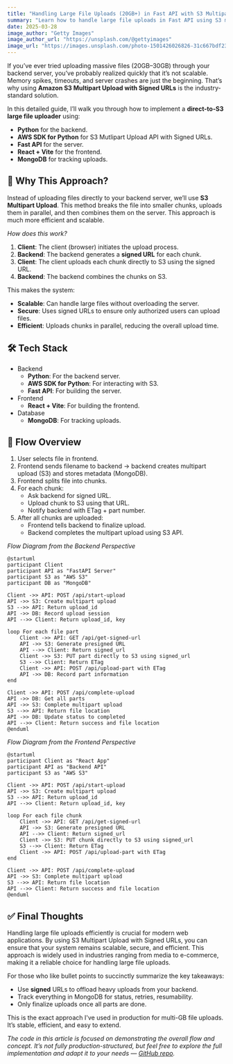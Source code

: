 ```yaml
---
title: "Handling Large File Uploads (20GB+) in Fast API with S3 Multipart Upload Using Signed URLs"
summary: "Learn how to handle large file uploads in Fast API using S3 multipart upload with signed URLs, ensuring efficient and secure file transfers."
date: 2025-03-28
image_author: "Getty Images"
image_author_url: "https://unsplash.com/@gettyimages"
image_url: "https://images.unsplash.com/photo-1501426026826-31c667bdf23d?ixlib=rb-4.1.0%5C&w=1200&q=80&auto=format&fit=crop"
---
```


If you’ve ever tried uploading massive files (20GB–30GB) through your backend server, you’ve probably realized quickly that it’s not scalable. Memory spikes, timeouts, and server crashes are just the beginning. That’s why using **Amazon S3 Multipart Upload with Signed URLs** is the industry-standard solution.

In this detailed guide, I’ll walk you through how to implement a **direct-to-S3 large file uploader** using:

- **Python** for the backend.
- **AWS SDK for Python** for S3 Mutlipart Upload API with Signed URLs.
- **Fast API** for the server.
- **React + Vite** for the frontend.
- **MongoDB** for tracking uploads.

## 🧠 Why This Approach?

Instead of uploading files directly to your backend server, we’ll use **S3 Multipart Upload**. This method breaks the file into smaller chunks, uploads them in parallel, and then combines them on the server. This approach is much more efficient and scalable.

_How does this work?_

1. **Client**: The client (browser) initiates the upload process.
2. **Backend**: The backend generates a **signed URL** for each chunk.
3. **Client**: The client uploads each chunk directly to S3 using the signed URL.
4. **Backend**: The backend combines the chunks on S3.

This makes the system:

- **Scalable**: Can handle large files without overloading the server.
- **Secure**: Uses signed URLs to ensure only authorized users can upload files.
- **Efficient**: Uploads chunks in parallel, reducing the overall upload time.

## 🛠️ Tech Stack

- Backend
  - **Python**: For the backend server.
  - **AWS SDK for Python**: For interacting with S3.
  - **Fast API**: For building the server.
- Frontend
  - **React + Vite**: For building the frontend.
- Database
  - **MongoDB**: For tracking uploads.

## 🔁 Flow Overview

1. User selects file in frontend.
2. Frontend sends filename to backend → backend creates multipart upload (S3) and stores metadata (MongoDB).
3. Frontend splits file into chunks.
4. For each chunk:
   - Ask backend for signed URL.
   - Upload chunk to S3 using that URL.
   - Notify backend with ETag + part number.
5. After all chunks are uploaded:
   - Frontend tells backend to finalize upload.
   - Backend completes the multipart upload using S3 API.

_Flow Diagram from the Backend Perspective_

```plantuml
@startuml
participant Client
participant API as "FastAPI Server"
participant S3 as "AWS S3"
participant DB as "MongoDB"

Client ->> API: POST /api/start-upload
API ->> S3: Create multipart upload
S3 -->> API: Return upload_id
API ->> DB: Record upload session
API -->> Client: Return upload_id, key

loop For each file part
    Client ->> API: GET /api/get-signed-url
    API ->> S3: Generate presigned URL
    API -->> Client: Return signed_url
    Client ->> S3: PUT part directly to S3 using signed_url
    S3 -->> Client: Return ETag
    Client ->> API: POST /api/upload-part with ETag
    API ->> DB: Record part information
end

Client ->> API: POST /api/complete-upload
API ->> DB: Get all parts
API ->> S3: Complete multipart upload
S3 -->> API: Return file location
API ->> DB: Update status to completed
API -->> Client: Return success and file location
@enduml
```

_Flow Diagram from the Frontend Perspective_

```plantuml
@startuml
participant Client as "React App"
participant API as "Backend API"
participant S3 as "AWS S3"

Client ->> API: POST /api/start-upload
API ->> S3: Create multipart upload
S3 -->> API: Return upload_id
API -->> Client: Return upload_id, key

loop For each file chunk
    Client ->> API: GET /api/get-signed-url
    API ->> S3: Generate presigned URL
    API -->> Client: Return signed_url
    Client ->> S3: PUT chunk directly to S3 using signed_url
    S3 -->> Client: Return ETag
    Client ->> API: POST /api/upload-part with ETag
end

Client ->> API: POST /api/complete-upload
API ->> S3: Complete multipart upload
S3 -->> API: Return file location
API -->> Client: Return success and file location
@enduml
```

## ✅ Final Thoughts

Handling large file uploads efficiently is crucial for modern web applications. By using S3 Multipart Upload with Signed URLs, you can ensure that your system remains scalable, secure, and efficient. This approach is widely used in industries ranging from media to e-commerce, making it a reliable choice for handling large file uploads.

For those who like bullet points to succinctly summarize the key takeaways:

- Use **signed** URLs to offload heavy uploads from your backend.
- Track everything in MongoDB for status, retries, resumability.
- Only finalize uploads once all parts are done.

This is the exact approach I've used in production for multi-GB file uploads. It’s stable, efficient, and easy to extend.

_The code in this article is focused on demonstrating the overall flow and concept. It’s not fully production-structured, but feel free to explore the full implementation and adapt it to your needs — [GitHub repo](https://github.com/nicholasadamou/s3-large-file-uploader)._
